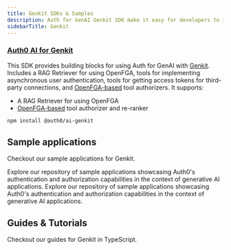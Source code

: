 ```yaml
---
title: Genkit SDKs & Samples
description: Auth for GenAI Genkit SDK make it easy for developers to integrate with and secure any AI agent workflow using Genkit.
sidebarTitle: Genkit
---
```


### [Auth0 AI for Genkit](https://github.com/auth0-lab/auth0-ai-js/tree/main/packages/ai-genkit)

This SDK provides building blocks for using Auth for GenAI with [Genkit](https://firebase.google.com/docs/genkit). Includes a RAG Retriever for using OpenFGA, tools for implementing asynchronous user authentication, tools for getting access tokens for third-party connections, and [OpenFGA-based](https://openfga.dev/) tool authorizers. It supports:

- A RAG Retriever for using OpenFGA
- [OpenFGA-based](https://openfga.dev/) tool authorizer and re-ranker

```bash
npm install @auth0/ai-genkit
```

## Sample applications

Checkout our sample applications for Genkit.

<Columns cols={2}>
  <Card
    title="AI Samples"
    href="https://github.com/auth0-samples/auth0-ai-samples"
  >
    Explore our repository of sample applications showcasing Auth0's
    authentication and authorization capabilities in the context of generative
    AI applications.
  </Card>
  <Card
    title="Auth0 AI SDK Samples"
    href="https://github.com/auth0-lab/auth0-ai-js/tree/main/examples"
  >
    Explore our repository of sample applications showcasing Auth0's
    authentication and authorization capabilities in the context of generative
    AI applications.
  </Card>
</Columns>

## Guides & Tutorials

Checkout our guides for Genkit in TypeScript.

<Columns cols={2}>
  <Card
    title="Check Google Calendar Availability"
    href="/ai/docs/how-tos/check-google-calendar-availability"
    icon="google"
    iconType="solid"
    horizontal
  />
  <Card
    title="List GitHub Repositories"
    href="/ai/docs/how-tos/list-github-repositories"
    icon="github"
    iconType="solid"
    horizontal
  />
  <Card
    title="List Slack Channels"
    href="/ai/docs/how-tos/list-slack-channels"
    icon="slack"
    iconType="solid"
    horizontal
  />
</Columns>
